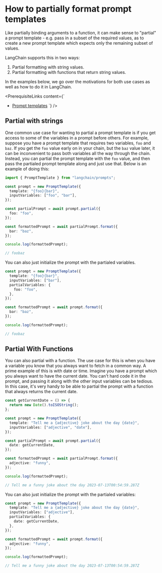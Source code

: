 # How to partially format prompt templates

Like partially binding arguments to a function, it can make sense to "partial" a prompt template - e.g. pass in
a subset of the required values, as to create a new prompt template which expects only the remaining subset of values.

LangChain supports this in two ways:

1. Partial formatting with string values.
2. Partial formatting with functions that return string values.

In the examples below, we go over the motivations for both use cases as well as how to do it in LangChain.


<PrerequisiteLinks
  content={`
- [Prompt templates](/docs/concepts/#prompt-templates)
`}
/>

## Partial with strings

One common use case for wanting to partial a prompt template is if you get access to some of the variables in a
prompt before others. For example, suppose you have a prompt template that requires two variables, `foo` and `baz`.
If you get the `foo` value early on in your chain, but the `baz` value later, it can be inconvenient to pass both variables all the way through the chain.
Instead, you can partial the prompt template with the `foo` value, and then pass the partialed prompt template along and just use that.
Below is an example of doing this:

```typescript
import { PromptTemplate } from "langchain/prompts";

const prompt = new PromptTemplate({
  template: "{foo}{bar}",
  inputVariables: ["foo", "bar"],
});

const partialPrompt = await prompt.partial({
  foo: "foo",
});

const formattedPrompt = await partialPrompt.format({
  bar: "baz",
});

console.log(formattedPrompt);

// foobaz
```

You can also just initialize the prompt with the partialed variables.

```typescript
const prompt = new PromptTemplate({
  template: "{foo}{bar}",
  inputVariables: ["bar"],
  partialVariables: {
    foo: "foo",
  },
});

const formattedPrompt = await prompt.format({
  bar: "baz",
});

console.log(formattedPrompt);

// foobaz
```

## Partial With Functions

You can also partial with a function. The use case for this is when you have a variable you know that you always want to fetch in a common way. A prime example of this is with date or time. Imagine you have a prompt which you always want to have the current date. You can't hard code it in the prompt, and passing it along with the other input variables can be tedious. In this case, it's very handy to be able to partial the prompt with a function that always returns the current date.

```typescript
const getCurrentDate = () => {
  return new Date().toISOString();
};

const prompt = new PromptTemplate({
  template: "Tell me a {adjective} joke about the day {date}",
  inputVariables: ["adjective", "date"],
});

const partialPrompt = await prompt.partial({
  date: getCurrentDate,
});

const formattedPrompt = await partialPrompt.format({
  adjective: "funny",
});

console.log(formattedPrompt);

// Tell me a funny joke about the day 2023-07-13T00:54:59.287Z
```

You can also just initialize the prompt with the partialed variables:

```typescript
const prompt = new PromptTemplate({
  template: "Tell me a {adjective} joke about the day {date}",
  inputVariables: ["adjective"],
  partialVariables: {
    date: getCurrentDate,
  },
});

const formattedPrompt = await prompt.format({
  adjective: "funny",
});

console.log(formattedPrompt);

// Tell me a funny joke about the day 2023-07-13T00:54:59.287Z
```
